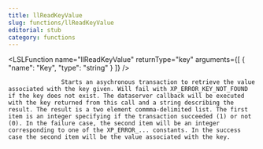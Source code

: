 ```yaml
---
title: llReadKeyValue
slug: functions/llReadKeyValue
editorial: stub
category: functions
---
```


<LSLFunction
	name="llReadKeyValue"
	returnType="key"
	arguments={[
	{
		"name": "Key",
		"type": "string"
	}
]}
/>



                   Starts an asychronous transaction to retrieve the value associated with the key given. Will fail with XP_ERROR_KEY_NOT_FOUND if the key does not exist. The dataserver callback will be executed with the key returned from this call and a string describing the result. The result is a two element commma-delimited list. The first item is an integer specifying if the transaction succeeded (1) or not (0). In the failure case, the second item will be an integer corresponding to one of the XP_ERROR_... constants. In the success case the second item will be the value associated with the key.

                
